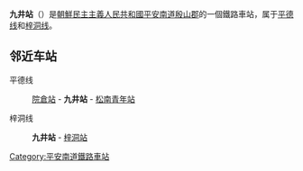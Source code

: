 {{朝鮮半島車站資訊
|公司色 = blue
|文字色 = 
|站名 = 九井站
|圖片 = 
|pxl = 
|圖片說明 =
|前一站1 = [[院倉站|院倉]]
|前一站距離1 = 3.6
|後一站距離1 = 2.5
|後一站1 = [[松南青年站|松南青年]]
|所屬路線1 = [[平德线|平德线]]
|距離1 = 111.2
|起點站1 = [[平壤站|平壤]]
|前一站2 = 
|前一站距離2 = 
|後一站距離2 = 4.4
|後一站2 = [[梓洞站|梓洞]]
|所屬路線2 = [[梓洞线|梓洞线]]
|距離2 = 0.0
|起點站2 = 九井
|諺文 = 구정역
|朝鮮漢字 = 九井驛
|文觀部式 = Gujeong-yeok
|馬-賴式 = Kujŏng-yŏk
|副站名 = 
|車站編號 = 
|停站路線數 = 
|所屬公司 = [[朝鮮民主主義人民共和國鐵道省|朝鮮民主主義人民共和國鐵道省]]
|所在地 =[[平安南道|平安南道]][[殷山郡|殷山郡]]
|車站構造 = 地面车站
|月台配置 = 
|啟用年月日 =
|廢站年月日 = 
|上下車人次 = 
|統計年度 = 
|轉車 = 
|備註 = 
|全寬備註 = 
}}

'''九井站'''（{{lang-ko|구정역}}）是[[朝鮮民主主義人民共和國|朝鮮民主主義人民共和國]][[平安南道|平安南道]][[殷山郡|殷山郡]]的一個鐵路車站，属于[[平德线|平德线]]和[[梓洞线|梓洞线]]。

==邻近车站==
平德线
:[[院倉站|院倉站]] - '''九井站''' - [[松南青年站|松南青年站]]
梓洞线
:'''九井站''' - [[梓洞站|梓洞站]]

{{朝鲜铁路小作品}}

{{平德线}}
{{梓洞线}}

[[Category:平安南道鐵路車站|Category:平安南道鐵路車站]]